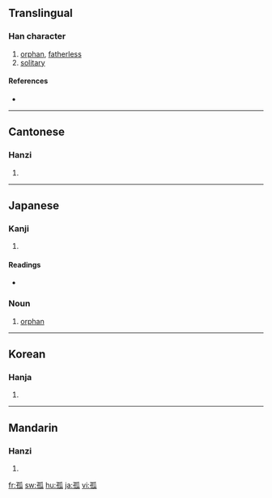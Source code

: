 ==Translingual==

===Han character===
{{Han char|rn=39|rad=子|as=05|sn=8|four=1243<sub>0</sub>|canj=弓木竹女人 (NDHVO)}}

# [[orphan]], [[fatherless]]
# [[solitary]]

====References====
* {{Han ref|kx=0279.080|dkj=06966|dj=0547.060|hdz=21014.010|uh=5B64|ud=23396|bh=A974|bd=43380}}

----

==Cantonese==

===Hanzi===
{{yue-hanzi|jyut=|y=gu1}}

# {{defn|Cantonese}}

----

==Japanese==

===Kanji===
{{ja-kanji|grade=c|rs=子05}}

# {{defn|Japanese}}

====Readings====
* {{ja-readings|on=[[こ]] (ko)|kun=[[みなしご]] (minashigo), [[ひとり]] (hitori)}}

===Noun===
{{ja-noun|k|hira=みなしご|rom=minashigo}}

# [[orphan]]

----

==Korean==

===Hanja===
{{ko-hanja|hangeul=고|rv=go|mr=ko}}

# {{defn|Korean}}

----

==Mandarin==

===Hanzi===
{{cmn-hanzi|pin=[[gū]] ([[gu1]])|wg=ku<sup>1</sup>}}

# {{defn|Mandarin}}

[[fr:孤]]
[[sw:孤]]
[[hu:孤]]
[[ja:孤]]
[[vi:孤]]